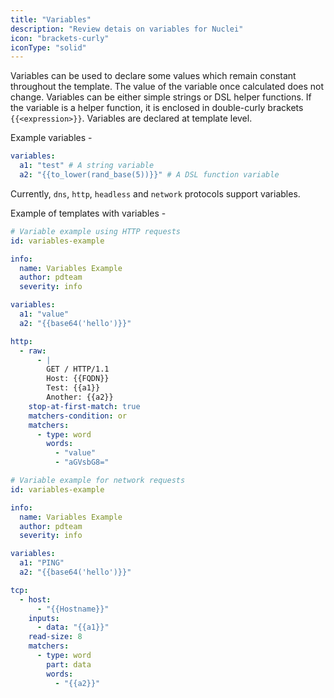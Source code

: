 ```yaml
---
title: "Variables"
description: "Review detais on variables for Nuclei"
icon: "brackets-curly"
iconType: "solid"
---
```


Variables can be used to declare some values which remain constant throughout the template. The value of the variable once calculated does not change. Variables can be either simple strings or DSL helper functions. If the variable is a helper function, it is enclosed in double-curly brackets `{{<expression>}}`. Variables are declared at template level.

Example variables - 

```yaml
variables:
  a1: "test" # A string variable
  a2: "{{to_lower(rand_base(5))}}" # A DSL function variable
```

Currently, `dns`, `http`, `headless` and `network` protocols support variables.

Example of templates with variables - 

```yaml
# Variable example using HTTP requests
id: variables-example

info:
  name: Variables Example
  author: pdteam
  severity: info

variables:
  a1: "value"
  a2: "{{base64('hello')}}"

http:
  - raw:
      - |
        GET / HTTP/1.1
        Host: {{FQDN}}
        Test: {{a1}}
        Another: {{a2}}
    stop-at-first-match: true
    matchers-condition: or
    matchers:
      - type: word
        words: 
          - "value"
          - "aGVsbG8="
```

```yaml
# Variable example for network requests
id: variables-example

info:
  name: Variables Example
  author: pdteam
  severity: info

variables:
  a1: "PING"
  a2: "{{base64('hello')}}"

tcp:
  - host: 
      - "{{Hostname}}"
    inputs:
      - data: "{{a1}}"
    read-size: 8
    matchers:
      - type: word
        part: data
        words:
          - "{{a2}}"
```